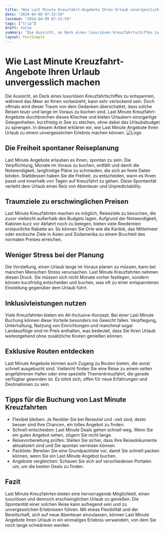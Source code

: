 ```yaml
---
title: "Wie Last Minute Kreuzfahrt-Angebote Ihren Urlaub unvergesslich machen"
date: "2024-04-09 07:15:59"
lastmod: "2024-04-09 07:15:59"
tags: ["trip"]
draft: false
summary: "Die Aussicht, an Deck eines luxuriösen Kreuzfahrtschiffes zu entspannen, während das Meer an Ihnen vorbeizieht, kann sehr verlockend sein. Doch oftmals wird dieser Traum von dem Gedanken überschattet, dass solche Reisen teuer und lange im Voraus zu buchen sind. Last Minute Kreuzfahrt-Angebote durchbrechen dieses Klischee und bieten Urlaubern einzigartige Gelegenheiten, kurzfristig in See zu stechen, ohne dabei das Urlaubsbudget zu sprengen. In diesem Artikel erklären wir, wie Last Minute Angebote Ihren Urlaub zu einem unvergesslichen Erlebnis machen können."
layout: PostSimple
---
```

# Wie Last Minute Kreuzfahrt-Angebote Ihren Urlaub unvergesslich machen
Die Aussicht, an Deck eines luxuriösen Kreuzfahrtschiffes zu entspannen, während das Meer an Ihnen vorbeizieht, kann sehr verlockend sein. Doch oftmals wird dieser Traum von dem Gedanken überschattet, dass solche Reisen teuer und lange im Voraus zu buchen sind. Last Minute Kreuzfahrt-Angebote durchbrechen dieses Klischee und bieten Urlaubern einzigartige Gelegenheiten, kurzfristig in See zu stechen, ohne dabei das Urlaubsbudget zu sprengen. In diesem Artikel erklären wir, wie Last Minute Angebote Ihren Urlaub zu einem unvergesslichen Erlebnis machen können.
<img alt="Logo" src="https://cdn.seniorsselection.com/upload-logo/Kreuzfahrt-Cruise-9.webp"/>
## Die Freiheit spontaner Reiseplanung
Last Minute Angebote erlauben es Ihnen, spontan zu sein. Die Verpflichtung, Monate im Voraus zu buchen, entfällt und damit die Notwendigkeit, langfristige Pläne zu schmieden, die sich an feste Daten binden. Stattdessen haben Sie die Freiheit, zu entscheiden, wann es Ihnen passt und innerhalb von Tagen auf Kreuzfahrt zu gehen. Diese Spontanität verleiht dem Urlaub einen Reiz von Abenteuer und Unpredictability.
## Traumziele zu erschwinglichen Preisen
Last Minute Kreuzfahrten machen es möglich, Reiseziele zu besuchen, die zuvor vielleicht außerhalb des Budgets lagen. Aufgrund der Notwendigkeit, Kabinen kurz vor Abfahrt noch zu belegen, bieten viele Reedereien erstaunliche Rabatte an. So können Sie Orte wie die Karibik, das Mittelmeer oder exotische Ziele in Asien und Südamerika zu einem Bruchteil des normalen Preises erreichen.
## Weniger Stress bei der Planung
Die Vorstellung, einen Urlaub lange im Voraus planen zu müssen, kann bei manchen Menschen Stress verursachen. Last Minute Kreuzfahrten nehmen diesen Druck. Sie müssen sich nicht Monate vorher festlegen, sondern können kurzfristig entscheiden und buchen, was oft zu einer entspannteren Einstellung gegenüber dem Urlaub führt.
## Inklusivleistungen nutzen
Viele Kreuzfahrten bieten ein All-Inclusive-Konzept. Bei einer Last Minute Buchung können diese Vorteile besonders ins Gewicht fallen. Verpflegung, Unterhaltung, Nutzung von Einrichtungen und manchmal sogar Landausflüge sind im Preis enthalten, was bedeutet, dass Sie Ihren Urlaub weitestgehend ohne zusätzliche Kosten genießen können.
## Exklusive Routen entdecken
Last Minute Angebote können auch Zugang zu Routen bieten, die sonst schnell ausgebucht sind. Vielleicht finden Sie eine Reise zu einem selten angefahrenen Hafen oder eine spezielle Themenkreuzfahrt, die gerade verfügbar geworden ist. Es lohnt sich, offen für neue Erfahrungen und Destinationen zu sein.
## Tipps für die Buchung von Last Minute Kreuzfahrten
- Flexibel bleiben: Je flexibler Sie bei Reiseziel und -zeit sind, desto besser sind Ihre Chancen, ein tolles Angebot zu finden.
- Schnell entscheiden: Last Minute Deals gehen schnell weg. Wenn Sie ein gutes Angebot sehen, zögern Sie nicht lange.
- Reisevorbereitung prüfen: Stellen Sie sicher, dass Ihre Reisedokumente aktualisiert sind und Sie spontan verreisen können.
- Packliste: Bereiten Sie eine Grundpackliste vor, damit Sie schnell packen können, wenn Sie ein Last Minute Angebot buchen.
- Angebote vergleichen: Schauen Sie sich auf verschiedenen Portalen um, um die besten Deals zu finden.
## Fazit
Last Minute Kreuzfahrten bieten eine hervorragende Möglichkeit, einen luxuriösen und dennoch erschwinglichen Urlaub zu genießen. Die Spontanität einer solchen Reise kann aufregend sein und zu unvergesslichen Erlebnissen führen. Mit etwas Flexibilität und der Bereitschaft, sich auf neue Abenteuer einzulassen, können Last Minute Angebote Ihren Urlaub in ein einmaliges Erlebnis verwandeln, von dem Sie noch lange schwärmen werden.
        
